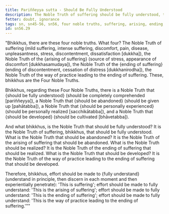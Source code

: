 ```yaml
---
title: Pariññeyya sutta - Should Be Fully Understood
description: The Noble Truth of suffering should be fully understood, the Noble Truth of the arising of suffering should be abandoned, the Noble Truth of the ending of suffering should be personally experienced, and the Noble Truth of the way of practice leading to the ending of suffering should be developed.
fetter: doubt, ignorance
tags: sn, sn45-56, sn56, four noble truths, suffering, arising, ending, way of practice, path, fully understand, abandon, personally experience, develop
id: sn56.29
---
```


"Bhikkhus, there are these four noble truths. What four? The Noble Truth of suffering (mild suffering, intense suffering, discomfort, pain, disease, unpleasantness, stress, discontentment, dissatisfaction [dukkha]), the Noble Truth of the \{arising of suffering} (source of stress, appearance of discomfort [dukkhasamudaya]), the Noble Truth of the \{ending of suffering} (ending of discontentment, cessation of distress [dukkhanirodha]), the Noble Truth of the way of practice leading to the ending of suffering. These, bhikkhus are the Four Noble Truths.

Bhikkhus, regarding these Four Noble Truths, there is a Noble Truth that \{should be fully understood} (should be completely comprehended [pariññeyya]), a Noble Truth that \{should be abandoned} (should be given up [pahātabba]), a Noble Truth that \{should be personally experienced} (should be personally realized [sacchikātabba]), and a Noble Truth that \{should be developed} (should be cultivated [bhāvetabba]).

And what bhikkhus, is the Noble Truth that should be fully understood? It is the Noble Truth of suffering, bhikkhus, that should be fully understood. What is the Noble Truth that should be abandoned? It is the Noble Truth of the arising of suffering that should be abandoned. What is the Noble Truth should be realized? It is the Noble Truth of the ending of suffering that should be realized. What is the Noble Truth that should be developed? It is the Noble Truth of the way of practice leading to the ending of suffering that should be developed.

Therefore, bhikkhus, effort should be made to \{fully understand} (understand in principle, then discern in each moment and then experientially penetrate): 'This is suffering';
effort should be made to fully understand: 'This is the arising of suffering';
effort should be made to fully understand: 'This is the ending of suffering';
effort should be made to fully understand: 'This is the way of practice leading to the ending of suffering.'""